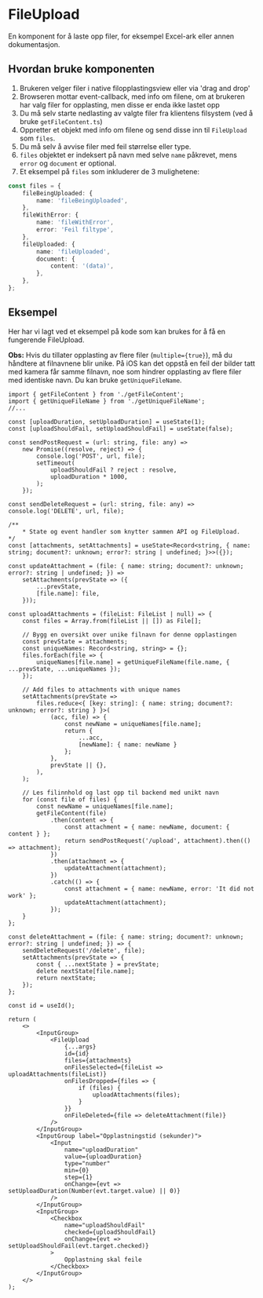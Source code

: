 
<Meta of={FileUploadStories} />

# FileUpload

En komponent for å laste opp filer, for eksempel Excel-ark eller annen dokumentasjon.

<InstallImport
    packageName="@sb1/ffe-file-upload-react"
    dependencies={dependencies}
/>

## Hvordan bruke komponenten

1. Brukeren velger filer i native filopplastingsview eller via 'drag and drop'
2. Browseren mottar event-callback, med info om filene, om at brukeren har valg filer for opplasting, men disse er enda ikke lastet opp
3. Du må selv starte nedlasting av valgte filer fra klientens filsystem (ved å bruke `getFileContent.ts`)
4. Oppretter et objekt med info om filene og send disse inn til `FileUpload` som `files`.
5. Du må selv å avvise filer med feil størrelse eller type.
6. `files` objektet er indeksert på navn med selve `name` påkrevet, mens `error` og `document` er optional.
7. Et eksempel på `files` som inkluderer de 3 mulighetene:

```ts
const files = {
    fileBeingUploaded: {
        name: 'fileBeingUploaded',
    },
    fileWithError: {
        name: 'fileWithError',
        error: 'Feil filtype',
    },
    fileUploaded: {
        name: 'fileUploaded',
        document: {
            content: '(data)',
        },
    },
};
```

<Canvas of={FileUploadStories.Standard} />
<Controls of={FileUploadStories.Standard} />

## Eksempel 
Her har vi lagt ved et eksempel på kode som kan brukes for å få en fungerende FileUpload.<br/>

**Obs:** Hvis du tillater opplasting av flere filer (`multiple={true}`), må du håndtere at 
filnavnene blir unike. På iOS kan det oppstå en feil der bilder tatt med kamera får samme filnavn, noe som hindrer opplasting av flere 
filer med identiske navn. Du kan bruke `getUniqueFileName`.
```
import { getFileContent } from './getFileContent';
import { getUniqueFileName } from './getUniqueFileName';
//...

const [uploadDuration, setUploadDuration] = useState(1);
const [uploadShouldFail, setUploadShouldFail] = useState(false);

const sendPostRequest = (url: string, file: any) =>
    new Promise((resolve, reject) => {
        console.log('POST', url, file);
        setTimeout(
            uploadShouldFail ? reject : resolve,
            uploadDuration * 1000,
        );
    });

const sendDeleteRequest = (url: string, file: any) => console.log('DELETE', url, file);

/**
    * State og event handler som knytter sammen API og FileUpload.
*/
const [attachments, setAttachments] = useState<Record<string, { name: string; document?: unknown; error?: string | undefined; }>>({});

const updateAttachment = (file: { name: string; document?: unknown; error?: string | undefined; }) =>
    setAttachments(prevState => ({
        ...prevState,
        [file.name]: file,
    }));

const uploadAttachments = (fileList: FileList | null) => {
    const files = Array.from(fileList || []) as File[];

    // Bygg en oversikt over unike filnavn for denne opplastingen
    const prevState = attachments;
    const uniqueNames: Record<string, string> = {};
    files.forEach(file => {
        uniqueNames[file.name] = getUniqueFileName(file.name, { ...prevState, ...uniqueNames });
    });

    // Add files to attachments with unique names
    setAttachments(prevState =>
        files.reduce<{ [key: string]: { name: string; document?: unknown; error?: string } }>(
            (acc, file) => {
                const newName = uniqueNames[file.name];
                return {
                    ...acc,
                    [newName]: { name: newName }
                };
            },
            prevState || {},
        ),
    );

    // Les filinnhold og last opp til backend med unikt navn
    for (const file of files) {
        const newName = uniqueNames[file.name];
        getFileContent(file)
            .then(content => {
                const attachment = { name: newName, document: { content } };
                return sendPostRequest('/upload', attachment).then(() => attachment);
            })
            .then(attachment => {
                updateAttachment(attachment);
            })
            .catch(() => {
                const attachment = { name: newName, error: 'It did not work' };
                updateAttachment(attachment);
            });
    }
};

const deleteAttachment = (file: { name: string; document?: unknown; error?: string | undefined; }) => {
    sendDeleteRequest('/delete', file);
    setAttachments(prevState => {
        const { ...nextState } = prevState;
        delete nextState[file.name];
        return nextState;
    });
};

const id = useId();

return (
    <>
        <InputGroup>
            <FileUpload
                {...args}
                id={id}
                files={attachments}
                onFilesSelected={fileList => uploadAttachments(fileList)}
                onFilesDropped={files => {
                    if (files) {
                        uploadAttachments(files);
                    }
                }}
                onFileDeleted={file => deleteAttachment(file)}
            />
        </InputGroup>
        <InputGroup label="Opplastningstid (sekunder)">
            <Input
                name="uploadDuration"
                value={uploadDuration}
                type="number"
                min={0}
                step={1}
                onChange={evt => setUploadDuration(Number(evt.target.value) || 0)}
            />
        </InputGroup>
        <InputGroup>
            <Checkbox
                name="uploadShouldFail"
                checked={uploadShouldFail}
                onChange={evt => setUploadShouldFail(evt.target.checked)}
            >
                Opplastning skal feile
            </Checkbox>
        </InputGroup>
    </>
);
```
